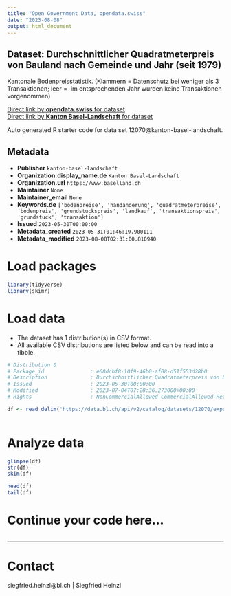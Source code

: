 ```yaml
---
title: "Open Government Data, opendata.swiss"
date: "2023-08-08"
output: html_document
---
```


## Dataset: Durchschnittlicher Quadratmeterpreis von Bauland nach Gemeinde und Jahr (seit 1979)

Kantonale Bodenpreisstatistik. (Klammern = Datenschutz bei weniger als 3 Transaktionen; leer =  im entsprechenden Jahr wurden keine Transaktionen vorgenommen)

[Direct link by **opendata.swiss** for dataset](https://opendata.swiss/de/dataset/durchschnittlicher-quadratmeterpreis-von-bauland-nach-gemeinde-und-jahr-ab-1979)<br>
[Direct link by **Kanton Basel-Landschaft** for dataset](https://data.bl.ch/explore/dataset/12070/)

Auto generated R starter code for data set 12070@kanton-basel-landschaft.

## Metadata

- **Publisher** `kanton-basel-landschaft`
- **Organization.display_name.de** `Kanton Basel-Landschaft`
- **Organization.url** `https://www.baselland.ch`
- **Maintainer** `None`
- **Maintainer_email** `None`
- **Keywords.de** `['bodenpreise', 'handanderung', 'quadratmeterpreise', 'bodenpreis', 'grundstuckspreis', 'landkauf', 'transaktionspreis', 'grundstuck', 'transaktion']`
- **Issued** `2023-05-30T00:00:00`
- **Metadata_created** `2023-05-31T01:46:19.900111`
- **Metadata_modified** `2023-08-08T02:31:00.810940`


# Load packages

```r

library(tidyverse)
library(skimr)

```

# Load data

-   The dataset has 1 distribution(s) in CSV format.
-   All available CSV distributions are listed below and can be read into a tibble.

```r

# Distribution 0
# Package_id               : e68dcbf8-10f9-46b0-af08-d51f553d28b0
# Description              : Durchschnittlicher Quadratmeterpreis von Bauland nach Gemeinde und Jahr (seit 1979) (csv)
# Issued                   : 2023-05-30T00:00:00
# Modified                 : 2023-07-04T07:28:36.273000+00:00
# Rights                   : NonCommercialAllowed-CommercialAllowed-ReferenceRequired

df <- read_delim('https://data.bl.ch/api/v2/catalog/datasets/12070/exports/csv')



```

# Analyze data

```r

glimpse(df)
str(df)
skim(df)

head(df)
tail(df)

```

# Continue your code here...

```r

```

------------------------------------------------------------------------

# Contact

siegfried.heinzl@bl.ch | Siegfried Heinzl
